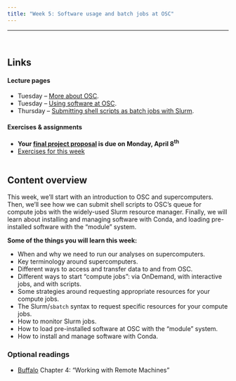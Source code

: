 ```yaml
---
title: "Week 5: Software usage and batch jobs at OSC"
---
```


---------

<br>

## Links

#### Lecture pages

- Tuesday -- [More about OSC](w5_1_osc.qmd).
- Tuesday -- [Using software at OSC](w5_2_software.qmd).
- Thursday -- [Submitting shell scripts as batch jobs with Slurm](w5_3_slurm.qmd).

#### Exercises & assignments

- **Your [final project proposal](../finalproj/proposal.qmd) is due on Monday, April 8^th^**
- [Exercises for this week](w5_exercises.qmd)

<hr style="height:1pt; visibility:hidden;" />

## Content overview

This week, we'll start with an introduction to OSC and supercomputers.
Then, we'll see how we can submit shell scripts to OSC's queue for compute jobs
with the widely-used Slurm resource manager.
Finally, we will learn about installing and managing software with Conda,
and loading pre-installed software with the "module" system.

**Some of the things you will learn this week:**

- When and why we need to run our analyses on supercomputers.
- Key terminology around supercomputers.
- Different ways to access and transfer data to and from OSC.
- Different ways to start "compute jobs":
  via OnDemand, with interactive jobs, and with scripts.
- Some strategies around requesting appropriate resources for your compute jobs.
- The Slurm/`sbatch` syntax to request specific resources for your compute jobs.
- How to monitor Slurm jobs.
- How to load pre-installed software at OSC with the "module" system.
- How to install and manage software with Conda.

### Optional readings

- [Buffalo](https://library.ohio-state.edu/record=b9490023~S7)
  Chapter 4: "Working with Remote Machines"
